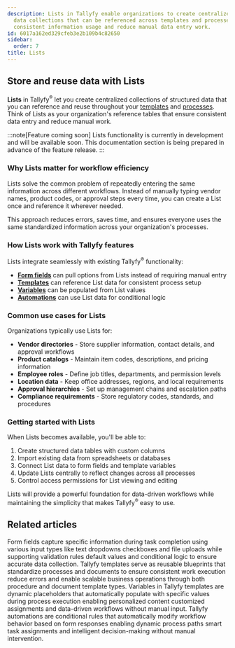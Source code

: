 ```yaml
---
description: Lists in Tallyfy enable organizations to create centralized structured
  data collections that can be referenced across templates and processes to ensure
  consistent information usage and reduce manual data entry work.
id: 6017a162ed329cfeb3e2b109b4c82650
sidebar:
  order: 7
title: Lists
---
```


## Store and reuse data with Lists

**Lists** in Tallyfy<sup>®</sup> let you create centralized collections of structured data that you can reference and reuse throughout your [templates](/products/pro/documenting/templates/) and [processes](/products/pro/tracking-and-tasks/processes/). Think of Lists as your organization's reference tables that ensure consistent data entry and reduce manual work.

:::note[Feature coming soon]
Lists functionality is currently in development and will be available soon. This documentation section is being prepared in advance of the feature release.
:::

### Why Lists matter for workflow efficiency

Lists solve the common problem of repeatedly entering the same information across different workflows. Instead of manually typing vendor names, product codes, or approval steps every time, you can create a List once and reference it wherever needed.

This approach reduces errors, saves time, and ensures everyone uses the same standardized information across your organization's processes.

### How Lists work with Tallyfy features

Lists integrate seamlessly with existing Tallyfy<sup>®</sup> functionality:

- **[Form fields](/products/pro/tracking-and-tasks/tasks/what-are-form-fields-in-tallyfy/)** can pull options from Lists instead of requiring manual entry
- **[Templates](/products/pro/documenting/templates/)** can reference List data for consistent process setup
- **[Variables](/products/pro/documenting/templates/variables/)** can be populated from List values
- **[Automations](/products/pro/documenting/templates/automations/)** can use List data for conditional logic

### Common use cases for Lists

Organizations typically use Lists for:

- **Vendor directories** - Store supplier information, contact details, and approval workflows
- **Product catalogs** - Maintain item codes, descriptions, and pricing information
- **Employee roles** - Define job titles, departments, and permission levels
- **Location data** - Keep office addresses, regions, and local requirements
- **Approval hierarchies** - Set up management chains and escalation paths
- **Compliance requirements** - Store regulatory codes, standards, and procedures

### Getting started with Lists

When Lists becomes available, you'll be able to:

1. Create structured data tables with custom columns
2. Import existing data from spreadsheets or databases  
3. Connect List data to form fields and template variables
4. Update Lists centrally to reflect changes across all processes
5. Control access permissions for List viewing and editing

Lists will provide a powerful foundation for data-driven workflows while maintaining the simplicity that makes Tallyfy<sup>®</sup> easy to use.


## Related articles
<CardGrid>
<LinkTitleCard header="<b>Tracking And Tasks > Form fields</b>" href="/products/pro/tracking-and-tasks/tasks/what-are-form-fields-in-tallyfy/" > Form fields capture specific information during task completion using various input types like text dropdowns checkboxes and file uploads while supporting validation rules default values and conditional logic to ensure accurate data collection. </LinkTitleCard>
<LinkTitleCard header="<b>Documenting > Templates</b>" href="/products/pro/documenting/templates/" > Tallyfy templates serve as reusable blueprints that standardize processes and documents to ensure consistent work execution reduce errors and enable scalable business operations through both procedure and document template types. </LinkTitleCard>
<LinkTitleCard header="<b>Documenting > Variables</b>" href="/products/pro/documenting/templates/variables/" > Variables in Tallyfy templates are dynamic placeholders that automatically populate with specific values during process execution enabling personalized content customized assignments and data-driven workflows without manual input. </LinkTitleCard>
<LinkTitleCard header="<b>Documenting > Automations</b>" href="/products/pro/documenting/templates/automations/" > Tallyfy automations are conditional rules that automatically modify workflow behavior based on form responses enabling dynamic process paths smart task assignments and intelligent decision-making without manual intervention. </LinkTitleCard>
</CardGrid>